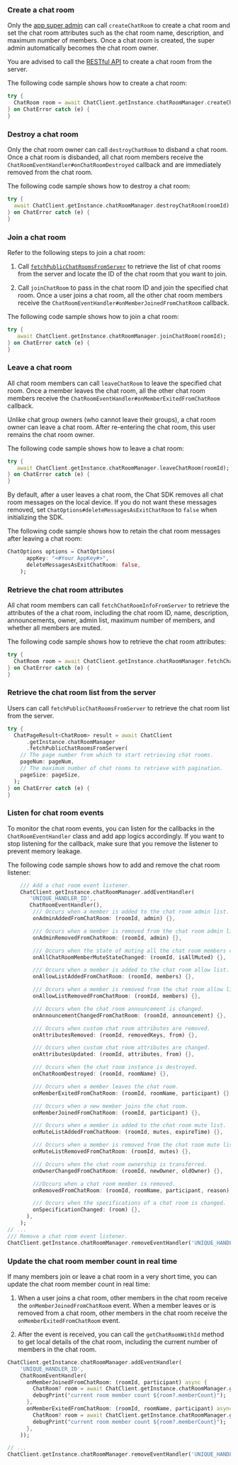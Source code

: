 <PlatformWrapper platform="flutter">

### Create a chat room

Only the [app super admin](/agora-chat/restful-api/chatroom-management/manage-chatroom-admins#adding-a-chat-room-super-admin) can call `createChatRoom` to create a chat room and set the chat room attributes such as the chat room name, description, and maximum number of members. Once a chat room is created, the super admin automatically becomes the chat room owner.

<Admonition type="info">You are advised to call the [RESTful API](/agora-chat/restful-api/chatroom-management/manage-chatrooms?platform=android#creating-a-chat-room) to create a chat room from the server.</Admonition>

The following code sample shows how to create a chat room:

```dart
try {
  ChatRoom room = await ChatClient.getInstance.chatRoomManager.createChatRoom(name);
} on ChatError catch (e) {
}
```

### Destroy a chat room

Only the chat room owner can call `destroyChatRoom` to disband a chat room. Once a chat room is disbanded, all chat room members receive the `ChatRoomEventHandler#onChatRoomDestroyed` callback and are immediately removed from the chat room.

The following code sample shows how to destroy a chat room:

```dart
try {
  await ChatClient.getInstance.chatRoomManager.destroyChatRoom(roomId);
} on ChatError catch (e) {
}
```

### Join a chat room

Refer to the following steps to join a chat room:

1. Call [`fetchPublicChatRoomsFromServer`](#retrieve-the-chat-room-list-from-the-server) to retrieve the list of chat rooms from the server and locate the ID of the chat room that you want to join.

2. Call `joinChatRoom` to pass in the chat room ID and join the specified chat room. Once a user joins a chat room, all the other chat room members receive the `ChatRoomEventHandler#onMemberJoinedFromChatRoom` callback.

The following code sample shows how to join a chat room:

```dart
try {
   await ChatClient.getInstance.chatRoomManager.joinChatRoom(roomId);
} on ChatError catch (e) {
}
```

### Leave a chat room

All chat room members can call `leaveChatRoom` to leave the specified chat room. Once a member leaves the chat room, all the other chat room members receive the `ChatRoomEventHandler#onMemberExitedFromChatRoom` callback.

<Admonition type="info"> Unlike chat group owners (who cannot leave their groups), a chat room owner can leave a chat room. After re-entering the chat room, this user remains the chat room owner.</Admonition>

The following code sample shows how to leave a chat room:

```dart
try {
   await ChatClient.getInstance.chatRoomManager.leaveChatRoom(roomId);
} on ChatError catch (e) {
}
```

By default, after a user leaves a chat room, the Chat SDK removes all chat room messages on the local device. If you do not want these messages removed, set `ChatOptions#deleteMessagesAsExitChatRoom` to `false` when initializing the SDK.

The following code sample shows how to retain the chat room messages after leaving a chat room:

```dart
ChatOptions options = ChatOptions(
      appKey: "<#Your AppKey#>",
      deleteMessagesAsExitChatRoom: false,
    );
```

### Retrieve the chat room attributes

All chat room members can call `fetchChatRoomInfoFromServer` to retrieve the attributes of the a chat room, including the chat room ID, name, description, announcements, owner, admin list, maximum number of members, and whether all members are muted.

The following code sample shows how to retrieve the chat room attributes:

```dart
try {
  ChatRoom room = await ChatClient.getInstance.chatRoomManager.fetchChatRoomInfoFromServer(roomId);
} on ChatError catch (e) {
}
```

### Retrieve the chat room list from the server

Users can call `fetchPublicChatRoomsFromServer` to retrieve the chat room list from the server.

```dart
try {
  ChatPageResult<ChatRoom> result = await ChatClient
      .getInstance.chatRoomManager
      .fetchPublicChatRoomsFromServer(
    // The page number from which to start retrieving chat rooms.
    pageNum: pageNum,
    // The maximum number of chat rooms to retrieve with pagination.
    pageSize: pageSize,
  );
} on ChatError catch (e) {
}
```

### Listen for chat room events

To monitor the chat room events, you can listen for the callbacks in the `ChatRoomEventHandler` class and add app logics accordingly. If you want to stop listening for the callback, make sure that you remove the listener to prevent memory leakage.

The following code sample shows how to add and remove the chat room listener:

```dart
    /// Add a chat room event listener.
    ChatClient.getInstance.chatRoomManager.addEventHandler(
       'UNIQUE_HANDLER_ID',,
       ChatRoomEventHandler(),
        /// Occurs when a member is added to the chat room admin list.
        onAdminAddedFromChatRoom: (roomId, admin) {},

        /// Occurs when a member is removed from the chat room admin list.
        onAdminRemovedFromChatRoom: (roomId, admin) {},

        /// Occurs when the state of muting all the chat room members changes.
        onAllChatRoomMemberMuteStateChanged: (roomId, isAllMuted) {},

        /// Occurs when a member is added to the chat room allow list.
        onAllowListAddedFromChatRoom: (roomId, members) {},

        /// Occurs when a member is removed from the chat room allow list.
        onAllowListRemovedFromChatRoom: (roomId, members) {},

        /// Occurs when the chat room announcement is changed.
        onAnnouncementChangedFromChatRoom: (roomId, announcement) {},

        /// Occurs when custom chat room attributes are removed.
        onAttributesRemoved: (roomId, removedKeys, from) {},

        /// Occurs when custom chat room attributes are changed.
        onAttributesUpdated: (roomId, attributes, from) {},

        /// Occurs when the chat room instance is destroyed.
        onChatRoomDestroyed: (roomId, roomName) {},

        /// Occurs when a member leaves the chat room.
        onMemberExitedFromChatRoom: (roomId, roomName, participant) {},

        /// Occurs when a new member joins the chat room.
        onMemberJoinedFromChatRoom: (roomId, participant) {},

        /// Occurs when a member is added to the chat room mute list.
        onMuteListAddedFromChatRoom: (roomId, mutes, expireTime) {},

        /// Occurs when a member is removed from the chat room mute list.
        onMuteListRemovedFromChatRoom: (roomId, mutes) {},

        /// Occurs when the chat room ownership is transferred.
        onOwnerChangedFromChatRoom: (roomId, newOwner, oldOwner) {},

        ///Occurs when a chat room member is removed.
        onRemovedFromChatRoom: (roomId, roomName, participant, reason) {},

        /// Occurs when the specifications of a chat room is changed.
        onSpecificationChanged: (room) {},
      ),
    );
// ...
/// Remove a chat room event listener.
ChatClient.getInstance.chatRoomManager.removeEventHandler('UNIQUE_HANDLER_ID');
```

### Update the chat room member count in real time

If many members join or leave a chat room in a very short time, you can update the chat room member count in real time:

1. When a user joins a chat room, other members in the chat room receive the `onMemberJoinedFromChatRoom` event. When a member leaves or is removed from a chat room, other members in the chat room receive the `onMemberExitedFromChatRoom` event.

1. After the event is received, you can call the `getChatRoomWithId` method to get local details of the chat room, including the current number of members in the chat room.

```dart
ChatClient.getInstance.chatRoomManager.addEventHandler(
    'UNIQUE_HANDLER_ID',
    ChatRoomEventHandler(
      onMemberJoinedFromChatRoom: (roomId, participant) async {
        ChatRoom? room = await ChatClient.getInstance.chatRoomManager.getChatRoomWithId(roomId);
        debugPrint("current room member count ${room?.memberCount}");
      },
      onMemberExitedFromChatRoom: (roomId, roomName, participant) async {
        ChatRoom? room = await ChatClient.getInstance.chatRoomManager.getChatRoomWithId(roomId);
        debugPrint("current room member count ${room?.memberCount}");
      },
    ));

// ...
ChatClient.getInstance.chatRoomManager.removeEventHandler('UNIQUE_HANDLER_ID');
```


</PlatformWrapper>
